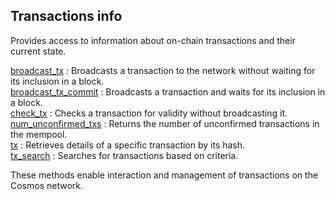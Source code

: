 
## Transactions info

Provides access to information about on-chain transactions and their current state.

[broadcast_tx](/cosmos-api/transactionsinfo/broadcast_tx) : Broadcasts a transaction to the network without waiting for its inclusion in a block.  \
[broadcast_tx_commit](/cosmos-api/transactionsinfo/broadcast_tx_commit) : Broadcasts a transaction and waits for its inclusion in a block.  \
[check_tx](/cosmos-api/transactionsinfo/check_tx) : Checks a transaction for validity without broadcasting it.  \
[num_unconfirmed_txs](/cosmos-api/transactionsinfo/num_unconfirmed_txs) : Returns the number of unconfirmed transactions in the mempool.  \
[tx](/cosmos-api/transactionsinfo/tx) : Retrieves details of a specific transaction by its hash.  \
[tx_search](/cosmos-api/transactionsinfo/tx_search) : Searches for transactions based on criteria.

These methods enable interaction and management of transactions on the Cosmos network.

<Space h={16} />
<GetStarted />